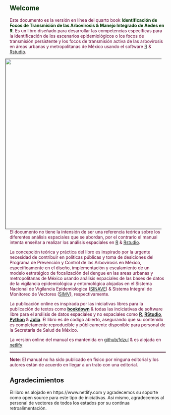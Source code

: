 
## **<span style="color:#003300;">Welcome</span>** {.unnumbered}

<span style="color:#660033;">Este documento es la versión en línea del quarto book </span><span style="color:#003300;"> **Identificación de Focos de Transmisión de las Arbovirosis & Manejo Integrado de Aedes en R**</span><span style="color:#660033;">. Es un libro diseñado para desarrollar las competencias específicas para la identificación de los escenarios epidemiológicos o los focos de transmisión persistente y los focos de transmisión activa de las arbovirosis en áreas urbanas y metropolitanas de México usando el software [R](https://cran.r-project.org) & [Rstudio](https://posit.co/download/rstudio-desktop/).</span>

<a href=""><img src="images/cover.jpg" width="550" height="550" alt="" align="right" style="margin: 0 1em 0 1em" /></a>
  
<span style="color:#660033;">El documento no tiene la intensión de ser una referencia teórica sobre los diferentes análisis espaciales que se abordan, por el contrario el manual intenta enseñar a realizar los análisis espaciales en  [R](https://cran.r-project.org) & [Rstudio](https://posit.co/download/rstudio-desktop/).</span>


<span style="color:#660033;">La concepción teórica y práctica del libro es inspirado por la urgente necesidad de contribuir en políticas públicas y toma de desiciones del Programa de Prevención y Control de las Arbovirosis en México, específicamente en el diseño, implementación y escalamiento de un modelo estratégico de focalización del dengue en las areas urbanas y metropolitanas de México usando análisis espaciales de las bases de datos de la vigilancia epidemiológica y entomológica alojadas en el Sistema Nacional de Vigilancia Epidemiologica ([SINAVE](https://vectores.sinave.gob.mx)) & Sistema Integral de Monitoreo de Vectores ([SIMV](http://geosis.mx/Aplicaciones/SisMV/Home/Dengue)), respectivamente.</span>


<span style="color:#660033;">La publicación online es inspirada por las iniciativas libres para la publicación de textos como 
[**bookdown**](https://github.com/rstudio/bookdown) & todas las inciciativas de software libre para el análisis de datos espaciales y no espaciales como [**R**](https://cran.r-project.org/), [**RStudio**](https://www.rstudio.com/), [**Python**](https://www.python.org/) & [**Julia**](https://www.julialang.org). El libro es de codigo abierto, asegurando que su contenido es completamente reproducible y públicamente disponible para personal de la Secretaría de Salud de México.</span>


<span style="color:#660033;">La versión online del manual es mantenida en [github/fdzul](https://github.com/fdzul/dtf_ima) & es alojada en [netlify](flourishing-jelly-b34c35.netlify.app)

<hr style="height:2px;border-width:0;color:#330019;background-color:#330019"> 

<span style="color:#660033;">**Note**: El manual no ha sido publicado en físico por ninguna editorial y los autores están de acuerdo en llegar a un trato con una editorial.</span>


## Agradecimientos

El libro es alojado en https://www.netlify.com y agradecemos su soporte como open source para este tipo de iniciativas. Asi mismo, agradecemos al personal de vectores de todos los estados por su continua retroalimentación.
